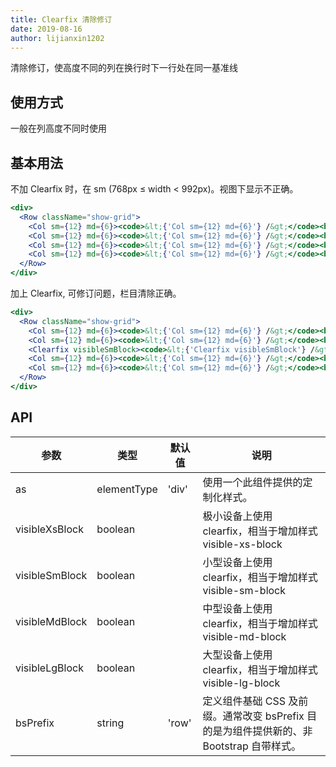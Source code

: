 ```yaml
---
title: Clearfix 清除修订
date: 2019-08-16
author: lijianxin1202
---
```

清除修订，使高度不同的列在换行时下一行处在同一基准线

## 使用方式
一般在列高度不同时使用

## 基本用法
不加 Clearfix 时，在 sm (768px ≤ width < 992px)。视图下显示不正确。
```jsx
<div>
  <Row className="show-grid">
    <Col sm={12} md={6}><code>&lt;{'Col sm={12} md={6}'} /&gt;</code><br/>Lorem ipsum dolor sit amet, consectetuer adipiscing elit. Donec hendrerit tempor tellus. Donec pretium posuere tellus. Proin quam nisl, tincidunt et, mattis eget, </Col>
    <Col sm={12} md={6}><code>&lt;{'Col sm={12} md={6}'} /&gt;</code><br/>Lorem ipsum dolor sit amet, consectetuer </Col>
    <Col sm={12} md={6}><code>&lt;{'Col sm={12} md={6}'} /&gt;</code><br/>Lorem ipsum dolor sit amet, consectetuer adipiscing elit. Donec hendrerit tempor tellus. Donec pretium posuere tellus. Proin quam nisl, tincidunt et, mattis eget, convallis nec, purus. Cum sociis natoque penatibus </Col>
    <Col sm={12} md={6}><code>&lt;{'Col sm={12} md={6}'} /&gt;</code><br/>Lorem ipsum dolor sit </Col>
  </Row>
</div>
```

加上 Clearfix, 可修订问题，栏目清除正确。
```jsx
<div>
  <Row className="show-grid">
    <Col sm={12} md={6}><code>&lt;{'Col sm={12} md={6}'} /&gt;</code><br/>Lorem ipsum dolor sit amet, consectetuer adipiscing elit. Donec hendrerit tempor tellus. Donec pretium posuere tellus. Proin quam nisl, tincidunt et, mattis eget, </Col>
    <Col sm={12} md={6}><code>&lt;{'Col sm={12} md={6}'} /&gt;</code><br/>Lorem ipsum dolor sit amet, consectetuer </Col>
    <Clearfix visibleSmBlock><code>&lt;{'Clearfix visibleSmBlock'} /&gt;</code></Clearfix>
    <Col sm={12} md={6}><code>&lt;{'Col sm={12} md={6}'} /&gt;</code><br/>Lorem ipsum dolor sit amet, consectetuer adipiscing elit. Donec hendrerit tempor tellus. Donec pretium posuere tellus. Proin quam nisl, tincidunt et, mattis eget, convallis nec, purus. Cum sociis natoque penatibus </Col>
    <Col sm={12} md={6}><code>&lt;{'Col sm={12} md={6}'} /&gt;</code><br/>Lorem ipsum dolor sit </Col>
  </Row>
</div>
```

## API

| 参数    | 类型                      | 默认值 | 说明     |
| ------- | ------------------------- | ------ | -------- |
| as | elementType | 'div' | 使用一个此组件提供的定制化样式。 |
| visibleXsBlock | boolean | | 极小设备上使用 clearfix，相当于增加样式 visible-xs-block |
| visibleSmBlock | boolean | | 小型设备上使用 clearfix，相当于增加样式 visible-sm-block |
| visibleMdBlock | boolean | | 中型设备上使用 clearfix，相当于增加样式 visible-md-block |
| visibleLgBlock | boolean | | 大型设备上使用 clearfix，相当于增加样式 visible-lg-block |
| bsPrefix | string | 'row' | 定义组件基础 CSS 及前缀。通常改变 bsPrefix 目的是为组件提供新的、非 Bootstrap 自带样式。 |
